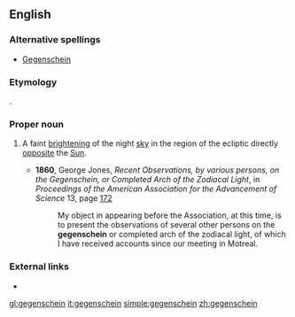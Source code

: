 ==English==

===Alternative spellings===
* [[Gegenschein]]

===Etymology===
{{etyl|de}} {{term|Gegenschein||[[counter]]-[[shine]]}}.

===Proper noun===
{{en-proper noun}}

# {{astronomy}} A faint [[bright]]ening of the night [[sky]] in the region of the ecliptic directly [[opposite]] the [[Sun]].
#* '''1860''', George Jones, ''Recent Observations, by various persons, on the Gegenschein, or Completed Arch of the Zodiacal Light'', in ''Proceedings of the American Association for the Advancement of Science'' 13, page [http://books.google.com/books?id=czgLAAAAYAAJ&pg=PA172&dq=gegenschein&as_brr=3 172]
#*: My object in appearing before the Association, at this time, is to present the observations of several other persons on the '''gegenschein''' or completed arch of the zodiacal light, of which I have received accounts since our meeting in Motreal.

===External links===
* {{pedia}}

[[gl:gegenschein]]
[[it:gegenschein]]
[[simple:gegenschein]]
[[zh:gegenschein]]